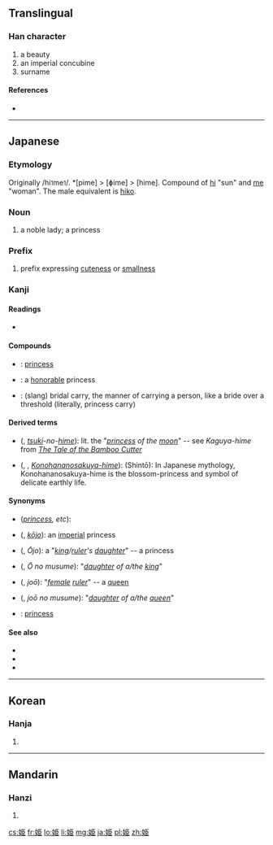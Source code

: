 ==Translingual==
===Han character===
{{Han char|rn=38|rad=女|as=06|sn=9|four=|canj=女尸中中 (VSLL), X女尸中中 (XVSLL)|ids=⿰[[女]][[臣]]}}

# a beauty
# an imperial concubine
# surname

====References====
* {{Han ref|kx=0260.220|dkj=06229|dj=0526.210|hdz=21043.040|uh=59EB|ud=23019}}

----

==Japanese==
{{wikipedia}}

===Etymology===
Originally /hi<small>1</small>me<small>1</small>/. *[pime] > [ɸime] > [hime]. Compound of [[日|hi]] "sun" and [[女|me]] "woman". The male equivalent is [[彦|hiko]].

===Noun===
{{ja-noun|k|hira=ひめ|rom=hime}}

# a noble lady; a princess

===Prefix===
{{ja-pos|k|prefix|hira=ひめ|rom=hime-}}

# prefix expressing [[cuteness]] or [[smallness]]

===Kanji===
{{ja-kanji|grade=c|rs=女06}}

====Readings====
* {{ja-readings|on={{l|ja|き}} (ki)|kun={{l|ja|ひめ}} (hime)}}

====Compounds====
* {{l|ja|お姫|tr=[[おひめ]], ''[[ohime]]''}}: [[princess]]
* {{l|ja|姫様|tr=[[ひめさま]], ''[[hime-sama]]''}}: a [[honorable]] princess {{qualifier|term of address or reference}}
* {{l|ja|お姫様抱っこ|tr=[[おひめさまだっこ]], ''[[o-hime-sama dakko]]''}}: (slang) bridal carry, the manner of carrying a person, like a bride over a threshold (literally, princess carry)

====Derived terms====
* {{l|ja|月の姫}} ({{l|ja|つきのひめ}}, ''[[tsuki]]-no-[[hime]]''): lit. the "''[[princess]] of the [[moon]]''" -- see ''Kaguya-hime'' from ''[[w:The Tale of the Bamboo Cutter|The Tale of the Bamboo Cutter]]''
* {{l|ja|木花之開耶姫}} ({{l|ja|このはなのさくひめ}}, {{l|ja|コノハナノサクヤビメ}}, ''[[Konohananosakuya-hime]]''): (Shintō): In Japanese mythology, Konohananosakuya-hime is the blossom-princess and symbol of delicate earthly life.

====Synonyms====
* (''[[princess]], etc''): {{l|ja|姬}}
* {{l|ja|皇女}} ({{l|ja|こうじょ}}, ''[[kōjo]]''): an [[imperial]] princess
* {{l|ja|王女}} ({{l|ja|おうじょ}}, ''Ōjo''): a "''[[king]]/[[ruler]]'s [[daughter]]''" -- a princess
* {{l|ja|王の娘}} ({{l|ja|おうのむすめ}}, ''Ō no musume''): "''[[daughter]] of a/the [[king]]''"
* {{l|ja|女王}} ({{l|ja|じょおう}}, ''joō''): "''[[female]] [[ruler]]''" -- a [[queen]]
* {{l|ja|女王の娘}} ({{l|ja|じょおうのむすめ}}, ''joō no musume''):  "''[[daughter]] of a/the [[queen]]''"
* {{l|ja|プリンセス}}: [[princess]]

====See also====
* {{pedialite|lang=ja}}
* {{pedialite|Princess}}
* {{pedialite|Noblewoman}}

----

==Korean==

===Hanja===
{{ko-hanja|hangeul=희|rv=hui|mr=hŭi}}

# {{defn|lang=ko|sort=女06}}

----

==Mandarin==

===Hanzi===
{{cmn-hanzi|pin=[[jī]] ([[ji1]])|wg=chi<sup>1</sup>}}

# {{defn|lang=cmn|sort=女06}}

[[cs:姫]]
[[fr:姫]]
[[lo:姫]]
[[li:姫]]
[[mg:姫]]
[[ja:姫]]
[[pl:姫]]
[[zh:姫]]